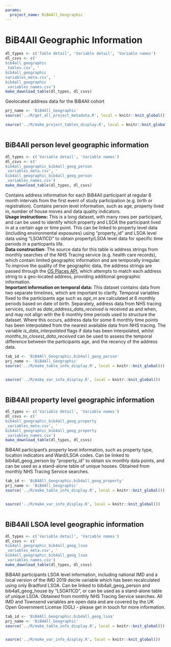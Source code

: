 ```yaml
---
params:
  project_name: BiB4All_Geographic
---
```






# BiB4All Geographic Information {#bib4all_geographic}


```r
dl_types <- c('Table detail', 'Variable detail', 'Variable names')
dl_csvs <- c('
bib4all_geographic
_tables.csv', '
bib4all_geographic
variables_meta.csv', '
bib4all_geographic
_variables_names.csv')
make_download_table(dl_types, dl_csvs)
```



Geolocated address data for the BiB4All cohort



```r
prj_name <- 'BiB4All_Geographic'
source('../R/get_all_project_metadata.R', local = knitr::knit_global())
```



```r
source('../R/make_project_tables_display.R', local = knitr::knit_global())
```



```r

```





## BiB4All person level geographic information {#bib4all_geographic_bib4all_geog_person}


```r
dl_types <- c('Variable detail', 'Variable names')
dl_csvs <- c('
bib4all_geographic_bib4all_geog_person
_variables_meta.csv', '
bib4all_geographic_bib4all_geog_person
_variables_names.csv')
make_download_table(dl_types, dl_csvs)
```



Contains address information for each BiB4All participant at regular 6 month intervals from the first event of study participation (e.g. birth or registration). Contains person level information, such as age,  property lived in, number of house moves and data quality indicators.   <br>  **Usage instructions:** This is a long dataset, with many rows per participant, and can be used to identify which property and LSOA the participant lived in at a certain age or time point. This can be linked to property level data (including environmental exposures) using "property_id" and LSOA level data using "LSOA11CD" to obtain property/LSOA level data for specific time periods in a particpants life.   <br> **Data construction**: The source data for this table is address strings from monthly searches of the NHS Tracing service (e.g. health care records), which contain limited geographic information and are temporally irregular. To improve the quality of the geographic data, the address strings are passed through the [OS Places API](https://osdatahub.os.uk/docs/places/overview), which attempts to match each address string to a geo-located address, providing additional geographic information.   <br> **Important information on temporal data:** This dataset contains data from two separate timelines, which are important to clarify. Temporal variables fixed to the participants age such as *age_m* are calculated at 6 monthly periods based on date of birth. Separately, address data from NHS tracing services, such as *date_address_data_received* is received as and when, and may not align with the 6 monthly time periods used to structure the dataset. Where this occurs, address data for some 6 monthly time points has been interpolated from the nearest available data from NHS tracing.  The variable *is_data_interpolated* flags if data has been interpolated, whilst *months_to_closest_data_received* can be used to assess the temporal difference between the participants age, and the recency of the address data.



```r
tab_id <- 'BiB4All_Geographic.bib4all_geog_person'
prj_name <- 'BiB4All_Geographic'
source('../R/make_table_info_display.R', local = knitr::knit_global())
```



```r

```



```r
source('../R/make_var_info_display.R', local = knitr::knit_global())
```



```r

```





## BiB4All property level geographic information {#bib4all_geographic_bib4all_geog_property}


```r
dl_types <- c('Variable detail', 'Variable names')
dl_csvs <- c('
bib4all_geographic_bib4all_geog_property
_variables_meta.csv', '
bib4all_geographic_bib4all_geog_property
_variables_names.csv')
make_download_table(dl_types, dl_csvs)
```



BiB4All participant’s property level information, such as property type, location indicators and Ward/LSOA codes. Can be linked to bib4all_geog_person by "property_id" to obtain six monthly data points, and can be used as a stand-alone table of unique houses. Obtained from monthly NHS Tracing Service searches.



```r
tab_id <- 'BiB4All_Geographic.bib4all_geog_property'
prj_name <- 'BiB4All_Geographic'
source('../R/make_table_info_display.R', local = knitr::knit_global())
```



```r

```



```r
source('../R/make_var_info_display.R', local = knitr::knit_global())
```



```r

```





## BiB4All LSOA level geographic information {#bib4all_geographic_bib4all_geog_lsoa}


```r
dl_types <- c('Variable detail', 'Variable names')
dl_csvs <- c('
bib4all_geographic_bib4all_geog_lsoa
_variables_meta.csv', '
bib4all_geographic_bib4all_geog_lsoa
_variables_names.csv')
make_download_table(dl_types, dl_csvs)
```



BiB4All participants LSOA level information, including national IMD and a local version of the IMD 2019 decile variable which has been recalculated using only Bradford LSOA. Can be linked to bib4all_geog_person and bib4all_geog_house by "LSOA11CD", or can be used as a stand-alone table of unique LSOA. Obtained from monthly NHS Tracing Service searches. All IMD and Townsend variables are open data and are covered by the UK Open Government License (OGL) - please get in touch for more information.



```r
tab_id <- 'BiB4All_Geographic.bib4all_geog_lsoa'
prj_name <- 'BiB4All_Geographic'
source('../R/make_table_info_display.R', local = knitr::knit_global())
```



```r

```



```r
source('../R/make_var_info_display.R', local = knitr::knit_global())
```



```r

```



